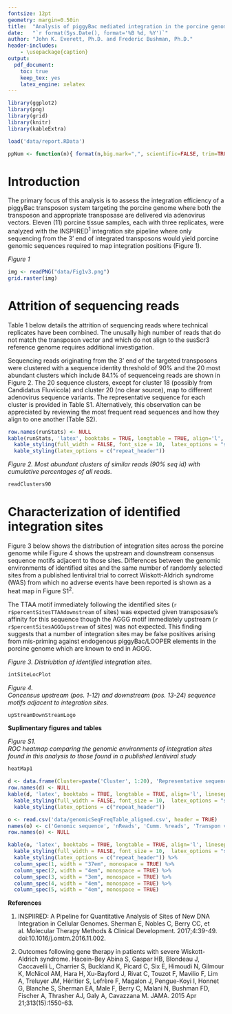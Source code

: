 ```yaml
---
fontsize: 12pt
geometry: margin=0.50in
title:  "Analysis of piggyBac mediated integration in the porcine genome"
date:   "`r format(Sys.Date(), format='%B %d, %Y')`"
author: "John K. Everett, Ph.D. and Frederic Bushman, Ph.D."
header-includes:
    - \usepackage{caption}
output:
  pdf_document:
    toc: true
    keep_tex: yes
    latex_engine: xelatex
---
```


```r
library(ggplot2)
library(png)
library(grid)
library(knitr)
library(kableExtra)

load('data/report.RData')

ppNum <- function(n){ format(n,big.mark=",", scientific=FALSE, trim=TRUE) }
```
\captionsetup[table]{labelformat=empty}

# Introduction 

The primary focus of this analysis is to assess the integration efficiency of a piggyBac transposon system targeting 
the porcine genome where both the transposon and appropriate transposase are delivered via adenovirus vectors. 
Eleven (11) porcine tissue samples, each with three replicates, were analyzed with the INSPIIRED^1^ integration site 
pipeline where only sequencing from the 3' end of integrated transposons would yield porcine genomic sequences 
required to map integration positions (Figure 1). 

\vspace{0.5cm}

*Figure 1*  

```r
img <- readPNG("data/Fig1v3.png")
grid.raster(img)
```

\newpage

# Attrition of sequencing reads

Table 1 below details the attrition of sequencing reads where technical replicates have been combined. 
The unusally high number of reads that do not match the transposon vector and which do not align to the 
susScr3 reference genome requires additional investigation.  
  
Sequencing reads originating from the 3' end of the targeted transposons were clustered with a sequence 
identity threshold of 90% and the 20 most abundant clusters which include 84.1% of sequenceing reads are shown in Figure 2. 
The 20 sequence clusters, except for cluster 18 (possibly from Candidatus Fluviicola) and cluster 20 (no clear source), 
map to different adenovirus sequence variants. The representative sequence for each cluster is provided in Table S1. 
Alternatively, this observation can be appreciated by reviewing the most frequent read sequences and how they align 
to one another (Table S2). 

\vspace{0.25cm}

```r
row.names(runStats) <- NULL
kable(runStats, 'latex', booktabs = TRUE, longtable = TRUE, align='l', linesep = "", caption = 'Table 1. INSPIIRED pipeline read attrition') %>% 
  kable_styling(full_width = FALSE, font_size = 10,  latex_options = "striped") %>%
  kable_styling(latex_options = c("repeat_header")) 
```

\vspace{0.25cm}

*Figure 2. Most abundant clusters of similar reads (90% seq id) with cumulative percentages of all reads.*  
\vspace{0.25cm}
```r
readClusters90
```
\newpage

# Characterization of identified integration sites

Figure 3 below shows the distribution of integration sites across the porcine genome while Figure 4 shows the 
upstream and downstream consensus sequence motifs adjacent to those sites. Differences between the genomic environments 
of identified sites and the same number of randomly selected sites from a published lentiviral trial to correct 
Wiskott-Aldrich syndrome (WAS) from which no adverse events have been reported is shown as a heat map in Figure S1^2^.  
  
The TTAA motif immediately following the identified sites (`r r$percentSitesTTAAdownstream` of sites) was expected given  transposase's affinity for this sequence though the AGGG motif immediately upstream (`r r$percentSitesAGGGupstream` of sites) 
was not expected. This finding suggests that a number of integration sites may be false positives arising from mis-priming 
against endogenous piggyBac/LOOPER elements in the porcine genome which are known to end in AGGG.  

\vspace{0.25cm}

*Figure 3. Distriubtion of identified integration sites.*  

\vspace{0.50cm}

```r
intSiteLocPlot
```
\vspace{0.50cm}

*Figure 4.*  
*Concensus upstream (pos. 1-12) and downstream (pos. 13-24) sequence motifs adjacent to integration sites.*   
\vspace{0.25cm}
```r
upStreamDownStreamLogo
```
\newpage

**Suplimentary figures and tables**  

\vspace{1.0cm}
*Figure S1.*  
*ROC heatmap comparing the genomic environments of integration sites found in this analysis to those found in a published lentiviral study*   

\vspace{1.0cm}

```r
heatMap1
```

\newpage

```r
d <- data.frame(Cluster=paste('Cluster', 1:20), 'Representative sequence' = clusterRepsSeqs)
row.names(d) <- NULL
kable(d, 'latex', booktabs = TRUE, longtable = TRUE, align='l', linesep = "", caption = 'Table S1. Sequence representatives from the most abundant read clusters.') %>% 
  kable_styling(full_width = FALSE, font_size = 10,  latex_options = "striped") %>%
  kable_styling(latex_options = c("repeat_header")) 
```

\vspace{1.0cm}

```r
o <- read.csv('data/genomicSeqFreqTable_aligned.csv', header = TRUE)
names(o) <- c('Genomic sequence', 'nReads', 'Cumm. %reads', 'Transpon vector position', 'Transposase vector position') 
row.names(o) <- NULL

kable(o, 'latex', booktabs = TRUE, longtable = TRUE, align='l', linesep = "", caption = "Table S2. Most abundant transposon 3' reads (ITR seqs removed)") %>% 
  kable_styling(full_width = FALSE, font_size = 10,  latex_options = "striped") %>%
  kable_styling(latex_options = c("repeat_header")) %>%
  column_spec(1, width = "37em", monospace = TRUE) %>% 
  column_spec(2, width = "4em", monospace = TRUE) %>% 
  column_spec(3, width = "3em", monospace = TRUE) %>%
  column_spec(4, width = "4em", monospace = TRUE) %>%
  column_spec(5, width = "4em", monospace = TRUE)
```

\newpage

**References**  
  
1. INSPIIRED: A Pipeline for Quantitative Analysis of Sites of New DNA Integration in Cellular Genomes. 
Sherman E, Nobles C, Berry CC, et al.  Molecular Therapy Methods & Clinical Development. 2017;4:39-49. doi:10.1016/j.omtm.2016.11.002.

\vspace{0.10cm}

2. Outcomes following gene therapy in patients with severe Wiskott-Aldrich syndrome. Hacein-Bey Abina S, Gaspar HB, 
Blondeau J, Caccavelli L, Charrier S, Buckland K, Picard C, Six E, Himoudi N, Gilmour K, McNicol AM, Hara H, 
Xu-Bayford J, Rivat C, Touzot F, Mavilio F, Lim A, Treluyer JM, Héritier S, Lefrère F, Magalon J, Pengue-Koyi I, 
Honnet G, Blanche S, Sherman EA, Male F, Berry C, Malani N, Bushman FD, Fischer A, Thrasher AJ, Galy A, Cavazzana M. 
JAMA. 2015 Apr 21;313(15):1550-63.  

